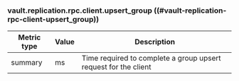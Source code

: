 ### vault.replication.rpc.client.upsert_group ((#vault-replication-rpc-client-upsert_group))

Metric type | Value | Description
----------- | ----- | -----------
summary     | ms    | Time required to complete a group upsert request for the client